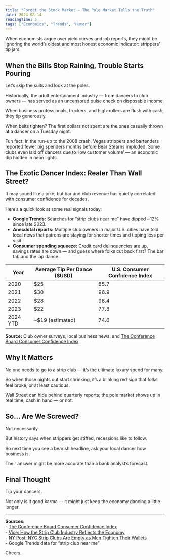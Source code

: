 ```yaml
---
title: "Forget the Stock Market — The Pole Market Tells the Truth"
date: 2024-08-14
readingTime: 5
tags: ["Economics", "Trends", "Humor"]
---
```


<p>When economists argue over yield curves and job reports, they might be ignoring the world’s oldest and most honest economic indicator: strippers’ tip jars.</p>

<h2>When the Bills Stop Raining, Trouble Starts Pouring</h2>

<p>Let’s skip the suits and look at the poles.</p>

<p>Historically, the adult entertainment industry — from dancers to club owners — has served as an uncensored pulse check on disposable income.</p>

<p>When business professionals, truckers, and high-rollers are flush with cash, they tip generously.</p>

<p>When belts tighten? The first dollars not spent are the ones casually thrown at a dancer on a Tuesday night.</p>

<p>Fun fact: In the run-up to the 2008 crash, Vegas strippers and bartenders reported fewer big spenders months before Bear Stearns imploded. Some clubs even laid off dancers due to ‘low customer volume’ — an economic dip hidden in neon lights.</p>

<h2>The Exotic Dancer Index: Realer Than Wall Street?</h2>

<p>It may sound like a joke, but bar and club revenue has quietly correlated with consumer confidence for decades.</p>

<p>Here’s a quick look at some real signals today:</p>

<ul>
  <li><strong>Google Trends:</strong> Searches for “strip clubs near me” have dipped ~12% since late 2023.</li>
  <li><strong>Anecdotal reports:</strong> Multiple club owners in major U.S. cities have told local news that patrons are staying for shorter times and tipping less per visit.</li>
  <li><strong>Consumer spending squeeze:</strong> Credit card delinquencies are up, savings rates are down — and guess where folks cut back first? The bar tab and the lap dance.</li>
</ul>

<table>
  <thead>
    <tr>
      <th>Year</th>
      <th>Average Tip Per Dance ($USD)</th>
      <th>U.S. Consumer Confidence Index</th>
    </tr>
  </thead>
  <tbody>
    <tr>
      <td>2020</td>
      <td>$25</td>
      <td>85.7</td>
    </tr>
    <tr>
      <td>2021</td>
      <td>$30</td>
      <td>96.9</td>
    </tr>
    <tr>
      <td>2022</td>
      <td>$28</td>
      <td>98.4</td>
    </tr>
    <tr>
      <td>2023</td>
      <td>$22</td>
      <td>77.8</td>
    </tr>
    <tr>
      <td>2024 YTD</td>
      <td>~$19 (estimated)</td>
      <td>74.6</td>
    </tr>
  </tbody>
</table>

<p><strong>Source:</strong> Club owner surveys, local business news, and <a href="https://www.conference-board.org/data/consumerconfidence.cfm" target="_blank" rel="noopener noreferrer">The Conference Board Consumer Confidence Index</a>.</p>

<h2>Why It Matters</h2>

<p>No one needs to go to a strip club — it’s the ultimate luxury spend for many.</p>

<p>So when those nights out start shrinking, it’s a blinking red sign that folks feel broke, or at least cautious.</p>

<p>Wall Street can hide behind quarterly reports; the pole market shows up in real time, cash in hand — or not.</p>

<h2>So... Are We Screwed?</h2>

<p>Not necessarily.</p>

<p>But history says when strippers get stiffed, recessions like to follow.</p>

<p>So next time you see a bearish headline, ask your local dancer how business is.</p>

<p>Their answer might be more accurate than a bank analyst’s forecast.</p>

<h2>Final Thought</h2>

<p>Tip your dancers.</p>

<p>Not only is it good karma — it might just keep the economy dancing a little longer.</p>

<hr />

<p><strong>Sources:</strong><br />
- <a href="https://www.conference-board.org/data/consumerconfidence.cfm" target="_blank" rel="noopener noreferrer">The Conference Board Consumer Confidence Index</a><br />
- <a href="https://www.vice.com/en/article/7k8yxq/how-the-strip-club-industry-reflects-the-economy" target="_blank" rel="noopener noreferrer">Vice: How the Strip Club Industry Reflects the Economy</a><br />
- <a href="https://nypost.com/2023/11/15/nyc-strip-clubs-are-empty-as-men-tighten-their-wallets-amid-economic-uncertainty/" target="_blank" rel="noopener noreferrer">NY Post: NYC Strip Clubs Are Empty as Men Tighten Their Wallets</a><br />
- Google Trends data for “strip club near me”
</p>

<p>Cheers.</p>
